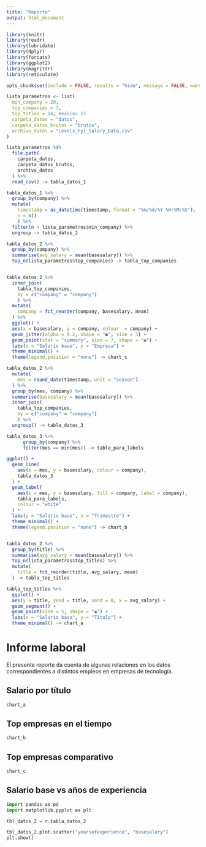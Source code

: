 ```yaml
---
title: "Reporte"
output: html_document
---
```





```r
library(knitr)
library(readr)
library(lubridate)
library(dplyr)
library(forcats)
library(ggplot2)
library(magrittr)
library(reticulate)

```
 
```r
opts_chunk$set(include = FALSE, results = "hide", message = FALSE, warning = FALSE, fig.show = "hide", echo = FALSE)

```


```r
lista_parametros <- list(
  min_company = 20,
  top_companies = 7,
  top_titles = 14, #máximo 15
  carpeta_datos = "datos",
  carpeta_datos_brutos = "brutos",
  archivo_datos = "Levels_Fyi_Salary_Data.csv"
)

```


```r
lista_parametros %$%
  file.path(
    carpeta_datos,
    carpeta_datos_brutos,
    archivo_datos
  ) %>% 
  read_csv() -> tabla_datos_1

```



```r
tabla_datos_1 %>% 
  group_by(company) %>% 
  mutate(
    timestamp = as_datetime(timestamp, format = "%m/%d/%Y %H:%M:%S"),
    n = n()
    ) %>% 
  filter(n > lista_parametros$min_company) %>% 
  ungroup -> tabla_datos_2


```


```r
tabla_datos_2 %>% 
  group_by(company) %>% 
  summarise(avg_salary = mean(basesalary)) %>% 
  top_n(lista_parametros$top_companies) -> tabla_top_companies


tabla_datos_2 %>% 
  inner_join(
    tabla_top_companies, 
    by = c("company" = "company")
    ) %>% 
  mutate(
    company = fct_reorder(company, basesalary, mean)
  ) %>% 
  ggplot() +
  aes(x = basesalary, y = company, colour  = company) +
  geom_jitter(alpha = 0.2, shape = "●", size = 3) +
  geom_point(stat = "summary", size = 7, shape = "◉") +
  labs(x = "Salario base", y = "Empresa") +
  theme_minimal() +
  theme(legend.position = "none") -> chart_c

tabla_datos_2 %>% 
  mutate(
    mes = round_date(timestamp, unit = "season")
  ) %>% 
  group_by(mes, company) %>%
  summarise(basesalary = mean(basesalary)) %>%
  inner_join(
    tabla_top_companies, 
    by = c("company" = "company")
    ) %>% 
  ungroup() -> tabla_datos_3

tabla_datos_3 %>% 
      group_by(company) %>% 
      filter(mes == min(mes)) -> tabla_para_labels

ggplot() +
  geom_line(
    aes(x = mes, y = basesalary, colour = company),
    tabla_datos_3
  ) +
  geom_label(
    aes(x = mes, y = basesalary, fill = company, label = company),
    tabla_para_labels,
    colour = "white"
  ) +
  labs(y = "Salario base", x = "Trimestre") +
  theme_minimal() +
  theme(legend.position = "none") -> chart_b



```


```r
tabla_datos_2 %>% 
  group_by(title) %>% 
  summarise(avg_salary = mean(basesalary)) %>% 
  top_n(lista_parametros$top_titles) %>% 
  mutate(
    title = fct_reorder(title, avg_salary, mean)
  ) -> tabla_top_titles

tabla_top_titles %>% 
  ggplot() +
  aes(y = title, yend = title, xend = 0, x = avg_salary) +
  geom_segment() + 
  geom_point(size = 5, shape = "◉") +
  labs(x = "Salario base", y = "Título") +
  theme_minimal() -> chart_a

```


# Informe laboral

El presente reporte da cuenta de algunas relaciones en los datos correspondientes a distintos empleos en empresas de tecnología.


## Salario por título

```r
chart_a

```

## Top empresas en el tiempo

```r
chart_b

```

## Top empresas comparativo

```r
chart_c

```


## Salario base vs años de experiencia

```python
import pandas as pd
import matplotlib.pyplot as plt

tbl_datos_2 = r.tabla_datos_2

tbl_datos_2.plot.scatter("yearsofexperience", "basesalary")
plt.show()

```





